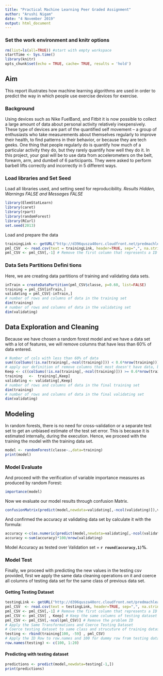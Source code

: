 ```yaml
---
title: "Practical Machine Learning Peer Graded Assignment"
author: "Arushi Nigam"
date: "4 November 2019"
output: html_document
---
```


### Set the work environment and knitr options

```r
rm(list=ls(all=TRUE)) #start with empty workspace
startTime <- Sys.time()
library(knitr)
opts_chunk$set(echo = TRUE, cache= TRUE, results = 'hold')
```

## Aim
This report illustrates how machine learning algorithms are used in order to predict the way in which people use exercise devices for exercise.


### Background

Using devices such as Nike FuelBand, and Fitbit it is now possible to collect a large amount of data about personal activity relatively inexpensively. These type of devices are part of the quantified self movement – a group of enthusiasts who take measurements about themselves regularly to improve their health, to find patterns in their behavior, or because they are tech geeks. One thing that people regularly do is quantify how much of a particular activity they do, but they rarely quantify how well they do it. In this project, your goal will be to use data from accelerometers on the belt, forearm, arm, and dumbell of 6 participants. They were asked to perform barbell lifts correctly and incorrectly in 5 different ways. 

### Load libraries and Set Seed

Load all libraries used, and setting seed for reproducibility. *Results Hidden, Warnings FALSE and Messages FALSE*

```r
library(ElemStatLearn)
library(caret)
library(rpart)
library(randomForest)
library(RCurl)
set.seed(2013)
```


Load and prepare the data

```r
trainingLink <- getURL("http://d396qusza40orc.cloudfront.net/predmachlearn/pml-training.csv")
pml_CSV  <- read.csv(text = trainingLink, header=TRUE, sep=",", na.strings=c("NA",""))
pml_CSV <- pml_CSV[,-1] # Remove the first column that represents a ID Row
```

### Data Sets Partitions Defini tions

Here, we are creating data partitions of training and validating data sets.

```r
inTrain = createDataPartition(pml_CSV$classe, p=0.60, list=FALSE)
training = pml_CSV[inTrain,]
validating = pml_CSV[-inTrain,]
# number of rows and columns of data in the training set
dim(training)
# number of rows and columns of data in the validating set
dim(validating)
```
## Data Exploration and Cleaning

Because we have chosen a random forest model and we have a data set with a lot of features, we will remove columns that have less than 60% of data entered.

```r
# Number of cols with less than 60% of data
sum((colSums(!is.na(training[,-ncol(training)])) < 0.6*nrow(training)))
# apply our definition of remove columns that most doesn't have data, before its apply to the model.
Keep <- c((colSums(!is.na(training[,-ncol(training)])) >= 0.6*nrow(training)))
training   <-  training[,Keep]
validating <- validating[,Keep]
# number of rows and columns of data in the final training set
dim(training)
# number of rows and columns of data in the final validating set
dim(validating)
```

## Modeling
In random forests, there is no need for cross-validation or a separate test set to get an unbiased estimate of the test set error. This is because it is estimated internally, during the execution. Hence, we proceed with the training the model with the training data set.

```r
model <- randomForest(classe~.,data=training)
print(model)
```

### Model Evaluate
And proceed with the verification of variable importance measures as produced by random Forest:

```r
importance(model)
```

Now we evaluate our model results through confusion Matrix.

```r
confusionMatrix(predict(model,newdata=validating[,-ncol(validating)]),validating$classe)
```

And confirmed the accuracy at validating data set by calculate it with the formula:

```r
accuracy <-c(as.numeric(predict(model,newdata=validating[,-ncol(validating)])==validating$classe))
accuracy <-sum(accuracy)*100/nrow(validating)
```

Model Accuracy as tested over Validation set = **`r round(accuracy,1)`%**.  

### Model Test

Finally, we proceed with predicting the new values in the testing csv provided, first we apply the same data cleaning operations on it and coerce all columns of testing data set for the same class of previous data set. 

#### Getting Testing Dataset

```r
testingLink <- getURL("http://d396qusza40orc.cloudfront.net/predmachlearn/pml-testing.csv")
pml_CSV  <- read.csv(text = testingLink, header=TRUE, sep=",", na.strings=c("NA",""))
pml_CSV <- pml_CSV[,-1] # Remove the first column that represents a ID Row
pml_CSV <- pml_CSV[ , Keep] # Keep the same columns of testing dataset
pml_CSV <- pml_CSV[,-ncol(pml_CSV)] # Remove the problem ID
# Apply the Same Transformations and Coerce Testing Dataset
# Coerce testing dataset to same class and strucuture of training dataset 
testing <- rbind(training[100, -59] , pml_CSV) 
# Apply the ID Row to row.names and 100 for dummy row from testing dataset 
row.names(testing) <- c(100, 1:20)
```

#### Predicting with testing dataset

```r
predictions <- predict(model,newdata=testing[-1,])
print(predictions)
```

